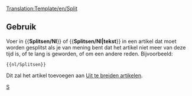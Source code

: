 <noinclude>[[Translation:Template/en/Split]]</noinclude>{{en/Ambox| type  = move
| image = en/Split.png
| text  = <strong>Splitsen</strong><br>Er wordt voorgesteld deze pagina te splitsen in meerdere pagina's. <p>{{{1|}}}</p>
}}<includeonly>{{{2|[[Category:en/Articles to be split]]}}}</includeonly><noinclude>

==Gebruik==
Voer in <nowiki>{{</nowiki>'''Splitsen/Nl'''<nowiki>}}</nowiki> of <nowiki>{{</nowiki>'''Splitsen/Nl|tekst'''<nowiki>}}</nowiki> in een artikel dat moet worden gesplitst als je van mening bent dat het artikel niet meer van deze tijd is, of te lang is geworden, of om een andere reden. Bijvoorbeeld: 
<pre>{{nl/Splitsen}}</pre>
Dit zal het artikel toevoegen aan [[:Category:nl/Uit te breiden artikelen|Uit te breiden artikelen]].

[[Category:nl/Berichtenbox|S]]</noinclude>